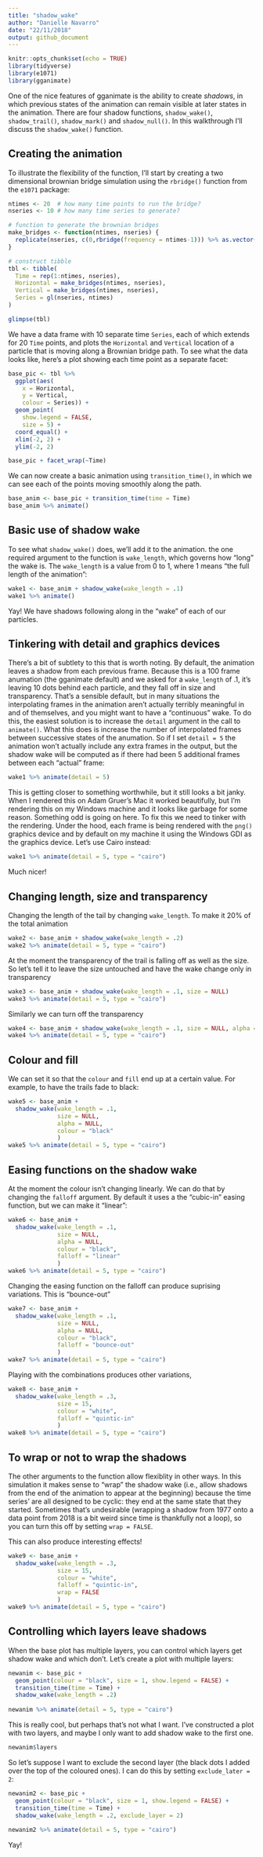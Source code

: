 ```yaml
---
title: "shadow_wake"
author: "Danielle Navarro"
date: "22/11/2018"
output: github_document
---
```


```r
knitr::opts_chunk$set(echo = TRUE)
library(tidyverse)
library(e1071)
library(gganimate)
```


One of the nice features of gganimate is the ability to create *shadows*, in which previous states of the animation can remain visible at later states in the animation. There are four shadow functions, `shadow_wake()`, `shadow_trail()`, `shadow_mark()` and `shadow_null()`. In this walkthrough I'll discuss the `shadow_wake()` function. 


## Creating the animation

To illustrate the flexibility of the function, I'll start by creating a two dimensional brownian bridge simulation using the `rbridge()` function from the `e1071` package:

```r
ntimes <- 20  # how many time points to run the bridge?
nseries <- 10 # how many time series to generate?

# function to generate the brownian bridges
make_bridges <- function(ntimes, nseries) {
  replicate(nseries, c(0,rbridge(frequency = ntimes-1))) %>% as.vector()
}

# construct tibble
tbl <- tibble(
  Time = rep(1:ntimes, nseries),
  Horizontal = make_bridges(ntimes, nseries),
  Vertical = make_bridges(ntimes, nseries),
  Series = gl(nseries, ntimes)
)

glimpse(tbl)
```

We have a data frame with 10 separate time `Series`, each of which extends for 20 `Time` points, and plots the `Horizontal` and `Vertical` location of a particle that is moving along a Brownian bridge path. To see what the data looks like, here's a plot showing each time point as a separate facet:

```r
base_pic <- tbl %>%
  ggplot(aes(
    x = Horizontal, 
    y = Vertical, 
    colour = Series)) + 
  geom_point(
    show.legend = FALSE,
    size = 5) + 
  coord_equal() + 
  xlim(-2, 2) + 
  ylim(-2, 2)

base_pic + facet_wrap(~Time)
```

We can now create a basic animation using `transition_time()`, in which we can see each of the points moving smoothly along the path. 

```r
base_anim <- base_pic + transition_time(time = Time) 
base_anim %>% animate()
```

## Basic use of shadow wake

To see what `shadow_wake()` does, we'll add it to the animation. the one required argument to the function is `wake_length`, which governs how "long" the wake is. The `wake_length` is a value from 0 to 1, where 1 means "the full length of the animation":

```r
wake1 <- base_anim + shadow_wake(wake_length = .1)
wake1 %>% animate()
```

Yay! We have shadows following along in the "wake" of each of our particles.

## Tinkering with detail and graphics devices

There's a bit of subtlety to this that is worth noting. By default, the animation leaves a shadow from each previous frame. Because this is a 100 frame anumation (the gganimate default) and we asked for a `wake_length` of .1, it's leaving 10 dots behind each particle, and they fall off in size and transparency. That's a sensible default, but in many situations the interpolating frames in the animation aren't actually terribly meaningful in and of themselves, and you might want to have a "continuous" wake. To do this, the easiest solution is to increase the `detail` argument in the call to `animate()`. What this does is increase the number of interpolated frames between successive states of the anumation. So if I set `detail = 5` the animation won't actually include any extra frames in the output, but the shadow wake will be computed as if there had been 5 additional frames between each "actual" frame:

```r
wake1 %>% animate(detail = 5)
```

This is getting closer to something worthwhile, but it still looks a bit janky. When I rendered this on Adam Gruer's Mac it worked beautifully, but I'm rendering this on my Windows machine and it looks like garbage for some reason. Something odd is going on here. To fix this we need to tinker with the rendering. Under the hood, each frame is being rendered with the `png()` graphics device and by default on my machine it using the Windows GDI as the graphics device. Let's use Cairo instead:

```r
wake1 %>% animate(detail = 5, type = "cairo")
```

Much nicer!

## Changing length, size and transparency

Changing the length of the tail by changing `wake_length`. To make it 20% of the total animation

```r
wake2 <- base_anim + shadow_wake(wake_length = .2)
wake2 %>% animate(detail = 5, type = "cairo")
```

At the moment the transparency of the trail is falling off as well as the size. So let's tell it to leave the size untouched and have the wake change only in transparency 

```r
wake3 <- base_anim + shadow_wake(wake_length = .1, size = NULL)
wake3 %>% animate(detail = 5, type = "cairo")
```

Similarly we can turn off the transparency

```r
wake4 <- base_anim + shadow_wake(wake_length = .1, size = NULL, alpha = NULL)
wake4 %>% animate(detail = 5, type = "cairo")
```


## Colour and fill


We can set it so that the `colour` and `fill` end up at a certain value. For example, to have the trails fade to black:

```r
wake5 <- base_anim + 
  shadow_wake(wake_length = .1, 
              size = NULL, 
              alpha = NULL,
              colour = "black"
              )
wake5 %>% animate(detail = 5, type = "cairo")
```


## Easing functions on the shadow wake

At the moment the colour isn't changing linearly. We can do that by changing the `falloff` argument. By default it uses a the "cubic-in" easing function, but we can make it "linear":

```r
wake6 <- base_anim + 
  shadow_wake(wake_length = .1, 
              size = NULL, 
              alpha = NULL,
              colour = "black",
              falloff = "linear"
              )
wake6 %>% animate(detail = 5, type = "cairo")
```


Changing the easing function on the falloff can produce suprising variations. This is "bounce-out"

```r
wake7 <- base_anim + 
  shadow_wake(wake_length = .1, 
              size = NULL, 
              alpha = NULL,
              colour = "black",
              falloff = "bounce-out"
              )
wake7 %>% animate(detail = 5, type = "cairo")
```

Playing with the combinations produces other variations,

```r
wake8 <- base_anim + 
  shadow_wake(wake_length = .3, 
              size = 15, 
              colour = "white",
              falloff = "quintic-in"
              )
wake8 %>% animate(detail = 5, type = "cairo")
```


## To wrap or not to wrap the shadows

The other arguments to the function allow flexiblity in other ways. In this simulation it makes sense to "wrap" the shadow wake (i.e., allow shadows from the end of the animation to appear at the beginning) because the time series' are all designed to be cyclic: they end at the same state that they started. Sometimes that's undesirable (wrapping a shadow from 1977 onto a data point from 2018 is a bit weird since time is thankfully not a loop), so you can turn this off by setting `wrap = FALSE`.

This can also produce interesting effects!

```r
wake9 <- base_anim + 
  shadow_wake(wake_length = .3, 
              size = 15, 
              colour = "white",
              falloff = "quintic-in",
              wrap = FALSE
              )
wake9 %>% animate(detail = 5, type = "cairo")
```


## Controlling which layers leave shadows

When the base plot has multiple layers, you can control which layers get shadow wake and which don't. Let's create a plot with multiple layers:

```r
newanim <- base_pic + 
  geom_point(colour = "black", size = 1, show.legend = FALSE) + 
  transition_time(time = Time) + 
  shadow_wake(wake_length = .2)
  
newanim %>% animate(detail = 5, type = "cairo")
```

This is really cool, but perhaps that's not what I want. I've constructed a plot with two layers, and maybe I only want to add shadow wake to the first one.

```r
newanim$layers
```

So let's suppose I want to exclude the second layer (the black dots I added over the top of the coloured ones). I can do this by setting `exclude_later = 2`:

```r
newanim2 <- base_pic + 
  geom_point(colour = "black", size = 1, show.legend = FALSE) + 
  transition_time(time = Time) + 
  shadow_wake(wake_length = .2, exclude_layer = 2)
  
newanim2 %>% animate(detail = 5, type = "cairo")
```

Yay!
